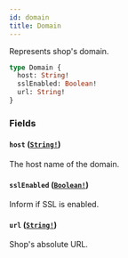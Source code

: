 ```yaml
---
id: domain
title: Domain
---
```


Represents shop's domain.

```graphql
type Domain {
  host: String!
  sslEnabled: Boolean!
  url: String!
}
```

### Fields

#### `host` ([`String!`](../../../developer/api-reference/scalars/string))

The host name of the domain.

#### `sslEnabled` ([`Boolean!`](../../../developer/api-reference/scalars/boolean))

Inform if SSL is enabled.

#### `url` ([`String!`](../../../developer/api-reference/scalars/string))

Shop's absolute URL.

